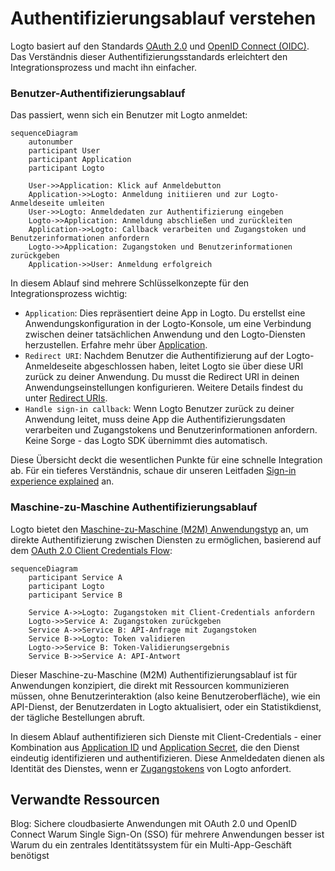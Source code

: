 # Authentifizierungsablauf verstehen

Logto basiert auf den Standards [OAuth 2.0](https://auth.wiki/oauth-2.0) und [OpenID Connect (OIDC)](https://auth.wiki/openid-connect). Das Verständnis dieser Authentifizierungsstandards erleichtert den Integrationsprozess und macht ihn einfacher.

### Benutzer-Authentifizierungsablauf

Das passiert, wenn sich ein Benutzer mit Logto anmeldet:

```mermaid
sequenceDiagram
    autonumber
    participant User
    participant Application
    participant Logto

    User->>Application: Klick auf Anmeldebutton
    Application->>Logto: Anmeldung initiieren und zur Logto-Anmeldeseite umleiten
    User->>Logto: Anmeldedaten zur Authentifizierung eingeben
    Logto->>Application: Anmeldung abschließen und zurückleiten
    Application->>Logto: Callback verarbeiten und Zugangstoken und Benutzerinformationen anfordern
    Logto->>Application: Zugangstoken und Benutzerinformationen zurückgeben
    Application->>User: Anmeldung erfolgreich
```

In diesem Ablauf sind mehrere Schlüsselkonzepte für den Integrationsprozess wichtig:

- `Application`: Dies repräsentiert deine App in Logto. Du erstellst eine Anwendungskonfiguration in der Logto-Konsole, um eine Verbindung zwischen deiner tatsächlichen Anwendung und den Logto-Diensten herzustellen. Erfahre mehr über [Application](/integrate-logto/application-data-structure/#introduction).
- `Redirect URI`: Nachdem Benutzer die Authentifizierung auf der Logto-Anmeldeseite abgeschlossen haben, leitet Logto sie über diese URI zurück zu deiner Anwendung. Du musst die Redirect URI in deinen Anwendungseinstellungen konfigurieren. Weitere Details findest du unter [Redirect URIs](/integrate-logto/application-data-structure/#redirect-uris).
- `Handle sign-in callback`: Wenn Logto Benutzer zurück zu deiner Anwendung leitet, muss deine App die Authentifizierungsdaten verarbeiten und Zugangstokens und Benutzerinformationen anfordern. Keine Sorge - das Logto SDK übernimmt dies automatisch.

Diese Übersicht deckt die wesentlichen Punkte für eine schnelle Integration ab. Für ein tieferes Verständnis, schaue dir unseren Leitfaden [Sign-in experience explained](/concepts/sign-in-experience/) an.

### Maschine-zu-Maschine Authentifizierungsablauf

Logto bietet den [Maschine-zu-Maschine (M2M) Anwendungstyp](/quick-starts/m2m) an, um direkte Authentifizierung zwischen Diensten zu ermöglichen, basierend auf dem [OAuth 2.0 Client Credentials Flow](https://auth.wiki/client-credentials-flow):

```mermaid
sequenceDiagram
    participant Service A
    participant Logto
    participant Service B

    Service A->>Logto: Zugangstoken mit Client-Credentials anfordern
    Logto->>Service A: Zugangstoken zurückgeben
    Service A->>Service B: API-Anfrage mit Zugangstoken
    Service B->>Logto: Token validieren
    Logto->>Service B: Token-Validierungsergebnis
    Service B->>Service A: API-Antwort
```

Dieser Maschine-zu-Maschine (M2M) Authentifizierungsablauf ist für Anwendungen konzipiert, die direkt mit Ressourcen kommunizieren müssen, ohne Benutzerinteraktion (also keine Benutzeroberfläche), wie ein API-Dienst, der Benutzerdaten in Logto aktualisiert, oder ein Statistikdienst, der tägliche Bestellungen abruft.

In diesem Ablauf authentifizieren sich Dienste mit Client-Credentials - einer Kombination aus [Application ID](/integrate-logto/application-data-structure/#application-id) und [Application Secret](/integrate-logto/application-data-structure/#application-secret), die den Dienst eindeutig identifizieren und authentifizieren. Diese Anmeldedaten dienen als Identität des Dienstes, wenn er [Zugangstokens](https://auth.wiki/access-token) von Logto anfordert.

## Verwandte Ressourcen

<Url href="https://blog.logto.io/secure-cloud-apps-with-oauth-and-openid-connect">
  Blog: Sichere cloudbasierte Anwendungen mit OAuth 2.0 und OpenID Connect
</Url>

<Url href="https://blog.logto.io/sso-is-better">
  Warum Single Sign-On (SSO) für mehrere Anwendungen besser ist
</Url>

<Url href="https://blog.logto.io/centralized-identity-system">
  Warum du ein zentrales Identitätssystem für ein Multi-App-Geschäft benötigst
</Url>
